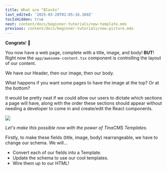 ```yaml
---
title: What are "Blocks"
last_edited: '2025-03-28T01:05:16.169Z'
tocIsHidden: true
next: content/docs/beginner-tutorials/new-template.mdx
previous: content/docs/beginner-tutorials/new-picture.mdx
---
```


**Congrats**! 🎉

You now have a web page, complete with a title, image, and body! **BUT**! Right now the `app/awesome-content.tsx` component is controlling the layout of our content.

We have our Header, then our image, then our body.

What happens if you want some pages to have the image at the top? Or at the bottom?

It would be pretty neat if we could allow our users to dictate which sections a page will have, along with the order these sections should appear without needing a developer to come in and create/edit the React components.

![](/gif/blocks.webp)

*Let's make this possible now with the power of TinaCMS Templates.*

Firstly, to make these fields (title, image, body) rearrangeable, we have to change our schema. We will...

* Convert each of our fields into a Template.
* Update the schema to use our cool templates.
* Wire them up to our HTML!
